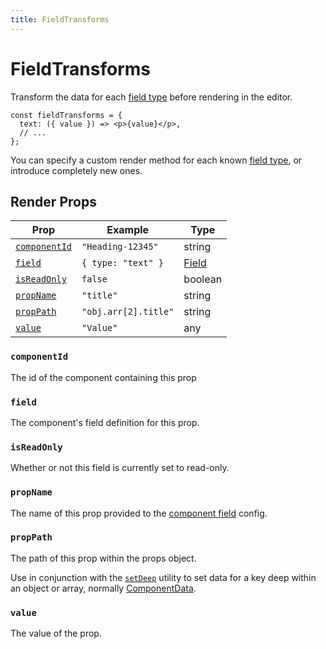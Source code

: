 ```yaml
---
title: FieldTransforms
---
```


# FieldTransforms

Transform the data for each [field type](/docs/api-reference/fields) before rendering in the editor.

```tsx showLineNumbers copy
const fieldTransforms = {
  text: ({ value }) => <p>{value}</p>,
  // ...
};
```

You can specify a custom render method for each known [field type](/docs/api-reference/fields), or introduce completely new ones.

## Render Props

| Prop                          | Example              | Type                                |
| ----------------------------- | -------------------- | ----------------------------------- |
| [`componentId`](#componentid) | `"Heading-12345"`    | string                              |
| [`field`](#field)             | `{ type: "text" }`   | [Field](/docs/api-reference/fields) |
| [`isReadOnly`](#isreadonly)   | `false`              | boolean                             |
| [`propName`](#propname)       | `"title"`            | string                              |
| [`propPath`](#proppath)       | `"obj.arr[2].title"` | string                              |
| [`value`](#value)             | `"Value"`            | any                                 |

### `componentId`

The id of the component containing this prop

### `field`

The component's field definition for this prop.

### `isReadOnly`

Whether or not this field is currently set to read-only.

### `propName`

The name of this prop provided to the [component field](/docs/api-reference/configuration/component-config#fields) config.

### `propPath`

The path of this prop within the props object.

Use in conjunction with the [`setDeep`](/docs/api-reference/functions/set-deep) utility to set data for a key deep within an object or array, normally [ComponentData](/docs/api-reference/data-model/component-data).

### `value`

The value of the prop.
